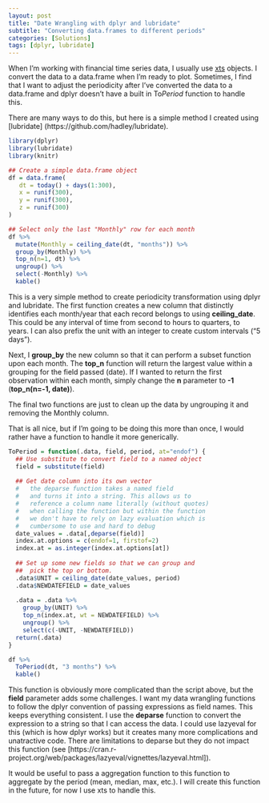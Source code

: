 ```yaml
---
layout: post
title: "Date Wrangling with dplyr and lubridate"
subtitle: "Converting data.frames to different periods"
categories: [Solutions]
tags: [dplyr, lubridate]
---
```


When I'm working with financial time series data, I usually use [xts](http://joshuaulrich.github.io/xts/index.html) objects. I convert the data to a data.frame when I'm ready to plot. Sometimes, I find that I want to adjust the periodicity after I've converted the data to a data.frame and dplyr doesn't have a built in To*Period* function to handle this.

There are many ways to do this, but here is a simple method I created using [lubridate] (https://github.com/hadley/lubridate).

```r
library(dplyr)
library(lubridate)
library(knitr)

## Create a simple data.frame object
df = data.frame(
   dt = today() + days(1:300),
   x = runif(300),
   y = runif(300),
   z = runif(300)
)

## Select only the last "Monthly" row for each month
df %>%
  mutate(Monthly = ceiling_date(dt, "months")) %>%  
  group_by(Monthly) %>%
  top_n(n=1, dt) %>%
  ungroup() %>%
  select(-Monthly) %>%
  kable()
```

This is a very simple method to create periodicity transformation using dplyr and lubridate. The first function creates a new column that distinctly identifies each month/year that each record belongs to using **ceiling_date**. This could be any interval of time from second to hours to quarters, to years. I can also prefix the unit with an integer to create custom intervals ("5 days").

Next, I **group_by** the new column so that it can perform a subset function upon each month. The **top_n** function will return the largest value within a grouping for the field passed (date). If I wanted to return the first observation within each month, simply change the **n** parameter to **-1** (**top_n(n=-1, date)**).

The final two functions are just to clean up the data by ungrouping it and removing the Monthly column.

That is all nice, but if I'm going to be doing this more than once, I would rather have a function to handle it more generically.
```r
ToPeriod = function(.data, field, period, at="endof") {
  ## Use substitute to convert field to a named object
  field = substitute(field)
  
  ## Get date column into its own vector
  #   the deparse function takes a named field
  #   and turns it into a string. This allows us to
  #   reference a column name literally (without quotes)
  #   when calling the function but within the function
  #   we don't have to rely on lazy evaluation which is 
  #   cumbersome to use and hard to debug
  date_values = .data[,deparse(field)]
  index.at.options = c(endof=1, firstof=2)
  index.at = as.integer(index.at.options[at])
  
  ## Set up some new fields so that we can group and 
  ##  pick the top or bottom.
  .data$UNIT = ceiling_date(date_values, period)
  .data$NEWDATEFIELD = date_values
  
  .data = .data %>% 
    group_by(UNIT) %>%
    top_n(index.at, wt = NEWDATEFIELD) %>%
    ungroup() %>%
    select(c(-UNIT, -NEWDATEFIELD))
  return(.data)
}

df %>%
  ToPeriod(dt, "3 months") %>%
  kable()
```

This function is obviously more complicated than the script above, but the **field** parameter adds some challenges. I want my data wrangling functions to follow the dplyr convention of passing expressions as field names. This keeps everything consistent. I use the **deparse** function to convert the expression to a string so that I can access the data. I could use lazyeval for this (which is how dplyr works) but it creates many more complications and unatractive code. There are limitations to deparse but they do not impact this function (see [https://cran.r-project.org/web/packages/lazyeval/vignettes/lazyeval.html]).

It would be useful to pass a aggregation function to this function to aggregate by the period (mean, median, max, etc.).  I will create this function in the future, for now I use xts to handle this.